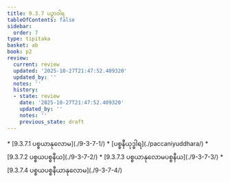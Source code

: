 ```yaml
---
title: 9.3.7 ပဉှာဝါရ
tableOfContents: false
sidebar:
  order: 7
type: tipitaka
basket: ab
book: p2
review:
  current: review
  updated: '2025-10-27T21:47:52.409320'
  updated_by: ''
  notes: ''
  history:
  - state: review
    date: '2025-10-27T21:47:52.409320'
    updated_by: ''
    notes: ''
    previous_state: draft
---
```



<ReviewStatus review={frontmatter.review} showDetails={true} />

<HypothesisAnnotation frontmatter={frontmatter} />

<DynamicBreadcrumb />



<TableOfContents book="p2" section="9.3.7">
* [9.3.7.1 ပစ္စယာနုလောမ](./9-3-7-1/)
* [ပစ္စနီယုဒ္ဓါရ](./paccaniyuddhara/)
* [9.3.7.2 ပစ္စယပစ္စနီယ](./9-3-7-2/)
* [9.3.7.3 ပစ္စယာနုလောမပစ္စနီယ](./9-3-7-3/)
* [9.3.7.4 ပစ္စယပစ္စနီယာနုလောမ](./9-3-7-4/)
</TableOfContents>